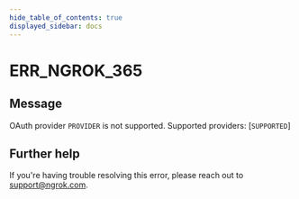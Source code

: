 ```yaml
---
hide_table_of_contents: true
displayed_sidebar: docs
---
```



# ERR_NGROK_365

## Message

OAuth provider `PROVIDER` is not supported. Supported providers: [`SUPPORTED`]

<ErrorDetails error="err_ngrok_365" />

## Further help

If you're having trouble resolving this error, please reach out to [support@ngrok.com](mailto:support@ngrok.com?subject=Help%20with%20ERR_NGROK_365).
